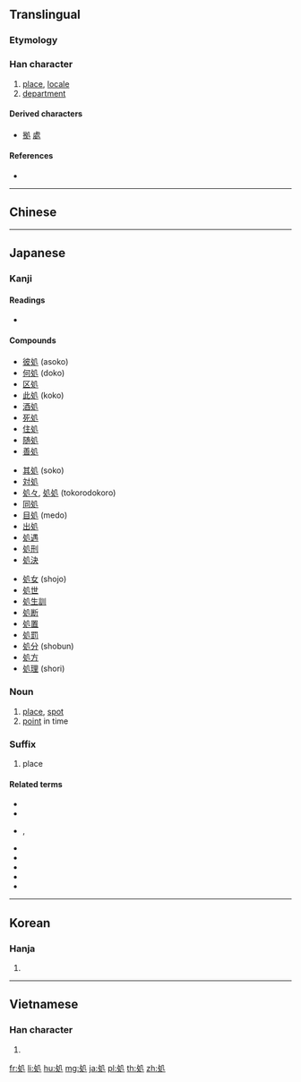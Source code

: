 {{also|處}}
==Translingual==
{{Han simplified forms|處|処|处}}

===Etymology===
{{Han compound|夂|几|t2=table|ls=ic}}

===Han character===
{{Han char|rn=16|rad=几|as=03|sn=5|four=|canj=HEHN|ids=⿺夂几}}

# [[place]], [[locale]]
# [[department]]

====Derived characters====
* [[拠]] [[處]]

====References====
* {{Han ref|kx=0134.050|dkj=01745|dj=0299.150|hdz=10276.130|uh=51E6|ud=20966}}

----

==Chinese==
{{zh-see|處|v}}

----

==Japanese==

===Kanji===
{{ja-kanji|grade=6|rs=几03|style=s|kyu=處}}

====Readings====
* {{ja-readings
|goon=<!--
-->[[しょ]] ([[sho]])
|kanon=<!--
-->[[しょ]] ([[sho]])
|kun=<!--
-->[[おる]] ([[処る]], ''[[oru]]''), <!--
-->[[か]] / [[が]] (''[[ka]]'', ''[[ga]]''), suffix indicating a place, <!--
-->[[く]] (''[[ku]]''), suffix indicating a place, <!--
-->[[こ]] (''[[ko]]''), suffix indicating a place, <!--
-->[[と]] / [[ど]] (''[[to]]'', ''[[do]]''), suffix indicating a place, <!--
-->[[ところ]] (''[[tokoro]]''), <!--
-->[[とこ]] (''[[toko]]''), <!--
-->[[しょす]] ([[処す]], ''[[shosu]]''), equivalent to しょする, <!--
-->[[しょする]] ([[処する]], ''[[shosuru]]''), "to [[deal with]]", "to [[sentence]] (for a crime)"
}}

====Compounds====
{{top3}}
* [[彼処]] (asoko)
* [[何処]] (doko)
* [[区処]]
* [[此処]] (koko)
* [[酒処]]
* [[死処]]
* [[住処]]
* [[随処]]
* [[善処]]
{{mid3}}
* [[其処]] (soko)
* [[対処]]
* [[処々]], [[処処]] (tokorodokoro)
* [[同処]]
* [[目処]] (medo)
* [[出処]]
* [[処遇]]
* [[処刑]]
* [[処決]]
{{mid3}}
* [[処女]] (shojo)
* [[処世]]
* [[処生訓]]
* [[処断]]
* [[処置]]
* [[処罰]]
* [[処分]] (shobun)
* [[処方]]
* [[処理]] (shori)
{{bottom}}

===Noun===
{{ja-noun|ところ|kyu=處}}

# [[place]], [[spot]]
# [[point]] in time

===Suffix===
{{ja-noun|どころ|kyu=處}}

# place

====Related terms====
* {{l|ja|至る処}}
* {{l|ja|住み処}}
* {{l|ja|御食事処}}, {{l|ja|お食事処}}
* {{l|ja|止め処}}
* {{l|ja|捕らえ処}}
* {{l|ja|泣き処}}
* {{l|ja|在り処}}
* {{l|ja|使い処}}

----

==Korean==

===Hanja===
{{ko-hanja|hangeul=처|rv=cheo|mr=ch'ŏ}}

# {{defn|lang=ko|sort=几03}}

----

==Vietnamese==

===Han character===
{{vi-hantu|[[xứ]], [[xử]]|rs=几03}}

# {{defn|lang=vi}}

[[fr:処]]
[[li:処]]
[[hu:処]]
[[mg:処]]
[[ja:処]]
[[pl:処]]
[[th:処]]
[[zh:処]]